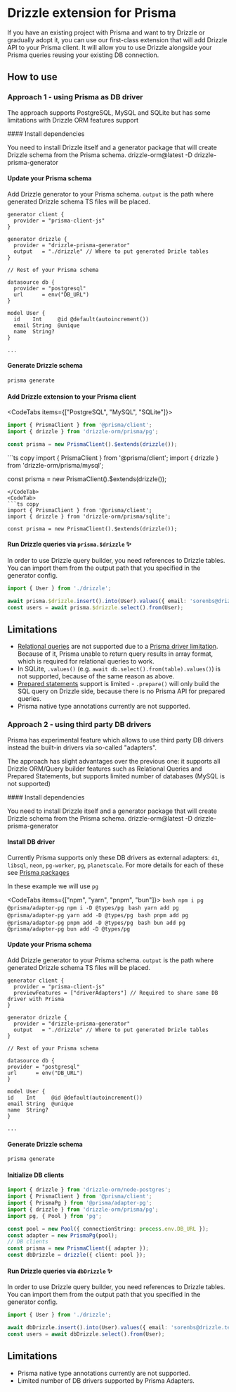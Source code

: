 
# Drizzle extension for Prisma

If you have an existing project with Prisma and want to try Drizzle or gradually adopt it,
you can use our first-class extension that will add Drizzle API to your Prisma client. It will allow you to
use Drizzle alongside your Prisma queries reusing your existing DB connection.

## How to use

### Approach 1 - using Prisma as DB driver
The approach supports PostgreSQL, MySQL and SQLite but has some limitations with Drizzle ORM features support

<Steps>
#### Install dependencies

You need to install Drizzle itself and a generator package that will create Drizzle schema from the Prisma schema.
<Npm>
drizzle-orm@latest
-D drizzle-prisma-generator
</Npm>

#### Update your Prisma schema

Add Drizzle generator to your Prisma schema. `output` is the path where generated Drizzle schema TS files will be placed.
```prisma copy filename="schema.prisma" {5-8}
generator client {
  provider = "prisma-client-js"
}

generator drizzle {
  provider = "drizzle-prisma-generator"
  output   = "./drizzle" // Where to put generated Drizle tables
}

// Rest of your Prisma schema

datasource db {
  provider = "postgresql"
  url      = env("DB_URL")
}

model User {
  id    Int     @id @default(autoincrement())
  email String  @unique
  name  String?
}

...
```

#### Generate Drizzle schema

```bash
prisma generate
```

#### Add Drizzle extension to your Prisma client

<CodeTabs items={["PostgreSQL", "MySQL", "SQLite"]}>
<CodeTab>
```ts copy
import { PrismaClient } from '@prisma/client';
import { drizzle } from 'drizzle-orm/prisma/pg';

const prisma = new PrismaClient().$extends(drizzle());
```
</CodeTab>
<CodeTab>
```ts copy
import { PrismaClient } from '@prisma/client';
import { drizzle } from 'drizzle-orm/prisma/mysql';

const prisma = new PrismaClient().$extends(drizzle());
```
</CodeTab>
<CodeTab>
```ts copy
import { PrismaClient } from '@prisma/client';
import { drizzle } from 'drizzle-orm/prisma/sqlite';

const prisma = new PrismaClient().$extends(drizzle());
```
</CodeTab>
</CodeTabs>

#### Run Drizzle queries via `prisma.$drizzle` ✨

In order to use Drizzle query builder, you need references to Drizzle tables.
You can import them from the output path that you specified in the generator config.

```ts copy
import { User } from './drizzle';

await prisma.$drizzle.insert().into(User).values({ email: 'sorenbs@drizzle.team', name: 'Søren' });
const users = await prisma.$drizzle.select().from(User);
```

</Steps>

## Limitations

- [Relational queries](/docs/rqb) are not supported due to a [Prisma driver limitation](https://github.com/prisma/prisma/issues/17576). Because of it, Prisma unable to return query results in array format, which is required for relational queries to work.
- In SQLite, `.values()` (e.g. `await db.select().from(table).values()`) is not supported, because of the same reason as above.
- [Prepared statements](/docs/perf-queries#prepared-statement) support is limited - `.prepare()` will only build the SQL query on Drizzle side, because there is no Prisma API for prepared queries.
- Prisma native type annotations currently are not supported.

### Approach 2 - using third party DB drivers
Prisma has experimental feature which allows to use third party DB drivers instead the built-in drivers via so-called "adapters".

The approach has slight advantages over the previous one: it supports all Drizzle ORM/Query builder features such as Relational Queries and Prepared Statements,
but supports limited number of databases (MySQL is not supported)

<Steps>
  #### Install dependencies

  You need to install Drizzle itself and a generator package that will create Drizzle schema from the Prisma schema.
  <Npm>
    drizzle-orm@latest
    -D drizzle-prisma-generator
  </Npm>

  #### Install DB driver

  Currently Prisma supports only these DB drivers as external adapters: `d1`, `libsql`, `neon`, `pg-worker`, `pg`, `planetscale`.
  For more details for each of these see [Prisma packages](https://github.com/prisma/prisma/tree/main/packages)

  In these example we will use `pg`

  <CodeTabs items={["npm", "yarn", "pnpm", "bun"]}>
    <CodeTab>
      ```bash
      npm i pg @prisma/adapter-pg
      npm i -D @types/pg
      ```
    </CodeTab>
    <CodeTab>
      ```bash
      yarn add pg @prisma/adapter-pg
      yarn add -D @types/pg
      ```
    </CodeTab>
    <CodeTab>
      ```bash
      pnpm add pg @prisma/adapter-pg
      pnpm add -D @types/pg
      ```
    </CodeTab>
    <CodeTab>
      ```bash
      bun add pg @prisma/adapter-pg
      bun add -D @types/pg
      ```
    </CodeTab>
  </CodeTabs>

  #### Update your Prisma schema

  Add Drizzle generator to your Prisma schema. `output` is the path where generated Drizzle schema TS files will be placed.
  ```prisma copy filename="schema.prisma" {3-8}
  generator client {
    provider = "prisma-client-js"
    previewFeatures = ["driverAdapters"] // Required to share same DB driver with Prisma
  }

  generator drizzle {
    provider = "drizzle-prisma-generator"
    output   = "./drizzle" // Where to put generated Drizle tables
  }

  // Rest of your Prisma schema

  datasource db {
  provider = "postgresql"
  url      = env("DB_URL")
}

  model User {
  id    Int     @id @default(autoincrement())
  email String  @unique
  name  String?
}

  ...
  ```

  #### Generate Drizzle schema

  ```bash
  prisma generate
  ```

  #### Initialize DB clients

  ```ts copy
  import { drizzle } from 'drizzle-orm/node-postgres';
  import { PrismaClient } from '@prisma/client';
  import { PrismaPg } from '@prisma/adapter-pg';
  import { drizzle } from 'drizzle-orm/prisma/pg';
  import pg, { Pool } from 'pg';

  const pool = new Pool({ connectionString: process.env.DB_URL });
  const adapter = new PrismaPg(pool);
  // DB clients
  const prisma = new PrismaClient({ adapter });
  const dbDrizzle = drizzle({ client: pool });

  ```

  #### Run Drizzle queries via `dbDrizzle` ✨

  In order to use Drizzle query builder, you need references to Drizzle tables.
  You can import them from the output path that you specified in the generator config.

  ```ts copy
  import { User } from './drizzle';

  await dbDrizzle.insert().into(User).values({ email: 'sorenbs@drizzle.team', name: 'Søren' });
  const users = await dbDrizzle.select().from(User);
  ```

</Steps>

## Limitations

- Prisma native type annotations currently are not supported.
- Limited number of DB drivers supported by Prisma Adapters.
